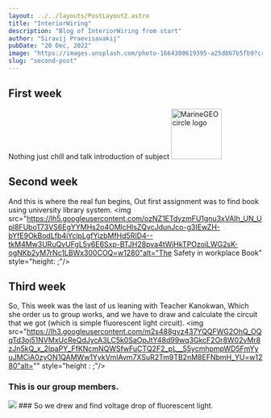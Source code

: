 ```yaml
---
layout: ../../layouts/PostLayout2.astro
title: "InteriorWiring"
description: "Blog of InteriorWiring from start"
author: "Siravij Praevisavakij"
pubDate: "20 Dec, 2022"
image: "https://images.unsplash.com/photo-1664380619395-a25d867b5fb9?crop=entropy&cs=tinysrgb&fit=max&fm=jpg&q=80&w=1080"
slug: "second-post"
---
```

## First week
Nothing just chill and talk introduction of subject
<img src="https://lh6.googleusercontent.com/92yKLh__rCuJ4b6Cz7s5U4G_beN2jtiyJmvFCz6ka4W7pp_CJhtgBeqeKUqIBgKMeuGqrMTM7z8yGwisbJ-LRGPHlaRAxsVmyTesDyaoAN9gdSGAy3oR3D0neOlTgstorg=w1280" alt="MarineGEO circle logo" style="height: 100px; width:100px;"/>
## Second week
And this is where the real fun begins, Out first assignment was to find book using university library system.
<img src="https://lh5.googleusercontent.com/ozNZ1ETdyzmFU1gnu3xVAIh_UN_Upl8FUboT73VS6EgYYMHs2o4OMlcHlsZQvcJdunJco-g3IEwZH-bYfE9OkBodLfb4iYclpLgfYizbMfHd5RID4--tkM4Mw3URuQvUFgL5y6E6Sxp-BTJH28pva4tWjHkTPOzoiLWG2sK-ogNKb2yM7rNc1LBWx300COQ=w1280"alt="The Safety in workplace Book" style="height:  ;"/>
## Third week
So, This week was the last of us leaning with Teacher Kanokwan, Which she order us to group works, and we have to draw and calculate the circuit that we got (which is simple fluorescent light circuit).
<img src="https://lh3.googleusercontent.com/m2s488gvz437YQQFWG2OhQ_OQqTd3oj51NVMxUcReQdJycA3LC5k0SaOpJtY48d99wq3GkcF2Or8W02vMr8zJn5kQ_x_2IpaPY_FfKNcmNQWSfwFuCTQ2F2_pL__55ycmhpmpWD5FmYyuJMCiA0zyON1QAMWw1YykVmlAvm7XSuR2Tm9TB2nM8EFNbmH_YU=w1280"alt="" style="height :  ;"/>
### This is our group members.
<img src="https://lh5.googleusercontent.com/dNwI3pizUi7tDfOBN0hc3vvEcpgKwd5z7nnIidaWjfrAXqMQ3st3vtabU5r4M8Jom0UTEK-lSKHp1x3HDjOE_j0fVDbojBr5LinqrSQJ5WmrdOaiZjNrogHLuGJYJXe41IoR5AKjpQQ0wKTnOtejNL-VnAQ-plTBxGv9F38yqhUaC0kRyfK-osOdxoZAk6o=w1280" style="width 100% margin: -0.1559208635% 0 -0.1559208635% 0%"/>
### So we drew and find voltage drop of fluorescent light.
